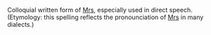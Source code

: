 Colloquial written form of [[Mrs]], especially used in direct speech. (Etymology: this spelling reflects the pronounciation of [[Mrs]] in many dialects.)